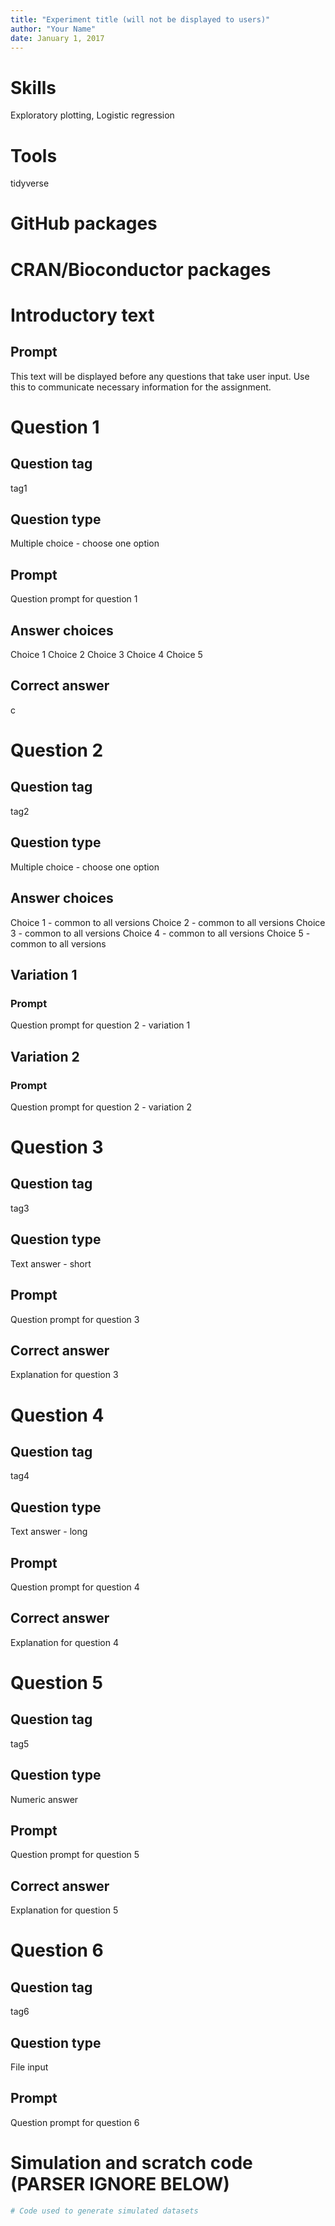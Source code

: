 ```yaml
---
title: "Experiment title (will not be displayed to users)"
author: "Your Name"
date: January 1, 2017
---
```


# Skills

Exploratory plotting, Logistic regression

# Tools

tidyverse

# GitHub packages

# CRAN/Bioconductor packages

# Introductory text

## Prompt

This text will be displayed before any questions that take user input. Use this to communicate necessary information for the assignment.



# Question 1

## Question tag

tag1

## Question type

Multiple choice - choose one option

## Prompt

Question prompt for question 1

## Answer choices

Choice 1
Choice 2
Choice 3
Choice 4
Choice 5

## Correct answer

c



# Question 2

## Question tag

tag2

## Question type

Multiple choice - choose one option

## Answer choices

Choice 1 - common to all versions
Choice 2 - common to all versions
Choice 3 - common to all versions
Choice 4 - common to all versions
Choice 5 - common to all versions

## Variation 1

### Prompt

Question prompt for question 2 - variation 1

## Variation 2

### Prompt

Question prompt for question 2 - variation 2



# Question 3

## Question tag

tag3

## Question type

Text answer - short

## Prompt

Question prompt for question 3

## Correct answer

Explanation for question 3



# Question 4

## Question tag

tag4

## Question type

Text answer - long

## Prompt

Question prompt for question 4

## Correct answer

Explanation for question 4



# Question 5

## Question tag

tag5

## Question type

Numeric answer

## Prompt

Question prompt for question 5

## Correct answer

Explanation for question 5



# Question 6

## Question tag

tag6

## Question type

File input

## Prompt

Question prompt for question 6



# Simulation and scratch code (PARSER IGNORE BELOW)

```r
# Code used to generate simulated datasets
```
